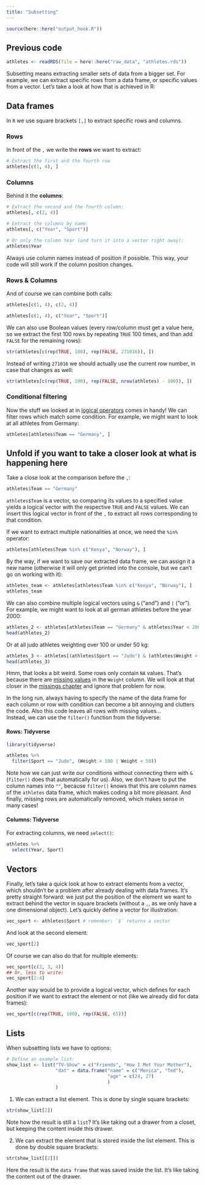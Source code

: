 ```yaml
---
title: "Subsetting"
---
```


```r
source(here::here("output_hook.R"))
```

::: {.callout-caution icon="false" collapse="true"}
## Previous code

```r
athletes <- readRDS(file = here::here("raw_data", "athletes.rds"))
```
:::

Subsetting means extracting smaller sets of data from a bigger set. For example, we can extract specific rows from a data frame, or specific values from a vector. Let's take a look at how that is achieved in R:

## Data frames

In `R` we use square brackets `[,]` to extract specific rows and columns.

### Rows

In front of the `,` we write the **rows** we want to extract:

```r
# Extract the first and the fourth row
athletes[c(1, 4), ]
```

### Columns

Behind it the **columns**:

```r
# Extract the second and the fourth column:
athletes[, c(2, 4)]

# Extract the columns by name:
athletes[, c("Year", "Sport")]

# Or only the column Year (and turn it into a vector right away):
athletes$Year
```

::: callout-tip
Always use column names instead of position if possible. This way, your code will still work if the column position changes.
:::

### Rows & Columns

And of course we can combine both calls:

```r
athletes[c(1, 4), c(2, 4)]

athletes[c(1, 4), c("Year", "Sport")]
```

We can also use Boolean values (every row/column must get a value here, so we extract the first 100 rows by repeating `TRUE` 100 times, and than add `FALSE` for the remaining rows):

```r
str(athletes[c(rep(TRUE, 100), rep(FALSE, 271016)), ])
```

::: callout-tip
Instead of writing `271016` we should actually use the current row number, in case that changes as well:

```r
str(athletes[c(rep(TRUE, 100), rep(FALSE, nrow(athletes) - 100)), ])
```
:::

### Conditional filtering

Now the stuff we looked at in [logical operators](../basics/basics.qmd#comparisons-and-logical-operators) comes in handy! We can filter rows which match some condition. For example, we might want to look at all athletes from Germany:

```r
athletes[athletes$Team == "Germany", ]
```

::: {.callout-note collapse="true"}
## Unfold if you want to take a closer look at what is happening here

Take a close look at the comparison before the `,`:

```r
athletes$Team == "Germany"
```

`athletes$Team` is a vector, so comparing its values to a specified value yields a logical vector with the respective `TRUE` and `FALSE` values. We can insert this logical vector in front of the `,` to extract all rows corresponding to that condition.
:::

If we want to extract multiple nationalities at once, we need the `%in%` operator:

```r
athletes[athletes$Team %in% c("Kenya", "Norway"), ]
```

By the way, if we want to save our extracted data frame, we can assign it a new name (otherwise it will only get printed into the console, but we can't go on working with it):

```r
athletes_team <- athletes[athletes$Team %in% c("Kenya", "Norway"), ]
athletes_team
```

We can also combine multiple logical vectors using `&` ("and") and `|` ("or"). For example, we might want to look at all german athletes before the year 2000:

```r
athletes_2 <- athletes[athletes$Team == "Germany" & athletes$Year < 2000, ]
head(athletes_2)
```

Or at all judo athletes weighting over 100 or under 50 kg:

```r
athletes_3 <- athletes[(athletes$Sport == "Judo") & (athletes$Weight > 100 | athletes$Weight < 50) , ]
head(athletes_3)
```

Hmm, that looks a bit weird. Some rows only contain `NA` values. That's because there are [missing values](../missing/missing.qmd) in the `Weight` column. We will look at that closer in the [missings chapter](../missing/missing.qmd) and ignore that problem for now.

In the long run, always having to specify the name of the data frame for each column or row with condition can become a bit annoying and clutters the code. Also this code leaves all rows with missing values...\
Instead, we can use the `filter()` function from the tidyverse:

#### Rows: Tidyverse

::: tidy
```r
library(tidyverse)

athletes %>% 
  filter(Sport == "Judo", (Weight > 100 | Weight < 50))
```
:::

Note how we can just write our conditions without connecting them with `&` (`filter()` does that automatically for us). Also, we don't have to put the column names into `""`, because `filter()` knows that this are column names of the `athletes` data frame, which makes coding a bit more pleasant. And finally, missing rows are automatically removed, which makes sense in many cases!

#### Columns: Tidyverse

For extracting columns, we need `select()`:

::: tidy
```r
athletes %>%
  select(Year, Sport)
```
:::

## Vectors

Finally, let's take a quick look at how to extract elements from a vector, which shouldn't be a problem after already dealing with data frames. It's pretty straight forward: we just put the position of the element we want to extract behind the vector in square brackets (without a `,`, as we only have a one dimensional object). Let's quickly define a vector for illustration:

```r
vec_sport <- athletes$Sport # remember: `$` returns a vector
```

And look at the second element:

```r
vec_sport[2]
```

Of course we can also do that for multiple elements:

```r
vec_sport[c(2, 3, 4)]
## Or, less to write:
vec_sport[2:4]
```

Another way would be to provide a logical vector, which defines for each position if we want to extract the element or not (like we already did for data frames):

```r
vec_sport[c(rep(TRUE, 100), rep(FALSE, 65))]
```

## Lists

When subsetting lists we have to options:

```r
# Define an example list:
show_list <- list("TV-Show" = c("Friends", "How I Met Your Mother"), 
                  "dat" = data.frame("name" = c("Monica", "Ted"), 
                                     "age" = c(24, 27)
                                     )
                  )
```

1.  We can extract a list element. This is done by single square brackets:

```r
str(show_list[2])
```

Note how the result is still a `list`? It's like taking out a drawer from a closet, but keeping the content inside this drawer.

2.  We can extract the element that is stored inside the list element. This is done by double square brackets:

```r
str(show_list[[2]])
```

Here the result is the `data frame` that was saved inside the list. It's like taking the content out of the drawer.
